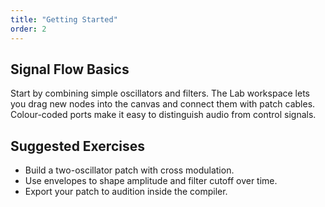 ```yaml
---
title: "Getting Started"
order: 2
---
```


## Signal Flow Basics

Start by combining simple oscillators and filters. The Lab workspace lets you drag new nodes into
the canvas and connect them with patch cables. Colour-coded ports make it easy to distinguish audio
from control signals.

## Suggested Exercises

- Build a two-oscillator patch with cross modulation.
- Use envelopes to shape amplitude and filter cutoff over time.
- Export your patch to audition inside the compiler.
